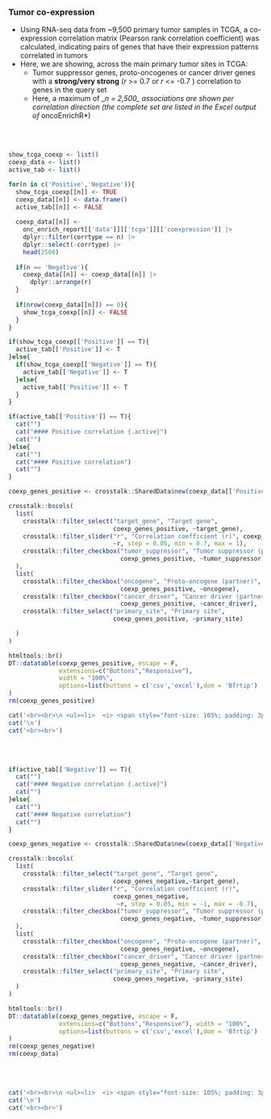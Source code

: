 ### Tumor co-expression {.tabset}

* Using RNA-seq data from ~9,500 primary tumor samples in TCGA, a co-expression correlation matrix (Pearson rank correlation coefficient) was calculated, indicating pairs of genes that have their expression patterns correlated in tumors
* Here, we are showing, across the main primary tumor sites in TCGA:
  - Tumor suppressor genes, proto-oncogenes or cancer driver genes with a **strong/very strong** (_r_ >= 0.7 or _r_ <= -0.7 ) correlation to genes in the query set
  - Here, a maximum of _*n = 2,500_ associations are shown per correlation direction (the
complete set are listed in the Excel output of *oncoEnrichR*)


<br><br>

```r

show_tcga_coexp <- list()
coexp_data <- list()
active_tab <- list()

for(n in c('Positive','Negative')){
  show_tcga_coexp[[n]] <- TRUE
  coexp_data[[n]] <- data.frame()
  active_tab[[n]] <- FALSE
  
  coexp_data[[n]] <- 
    onc_enrich_report[['data']][['tcga']][['coexpression']] |> 
    dplyr::filter(corrtype == n) |>
    dplyr::select(-corrtype) |>
    head(2500)
  
  if(n == 'Negative'){
    coexp_data[[n]] <- coexp_data[[n]] |>
      dplyr::arrange(r)
  }
  
  if(nrow(coexp_data[[n]]) == 0){
    show_tcga_coexp[[n]] <- FALSE
  }
}

if(show_tcga_coexp[['Positive']] == T){
  active_tab[['Positive']] <- T
}else{
  if(show_tcga_coexp[['Negative']] == T){
    active_tab[['Negative']] <- T
  }else{
    active_tab[['Positive']] <- T
  }
}

```


```r
if(active_tab[['Positive']] == T){
  cat("")
  cat("#### Positive correlation {.active}")
  cat("")
}else{
  cat("")
  cat("#### Positive correlation")
  cat("")
}
```


```r

coexp_genes_positive <- crosstalk::SharedData$new(coexp_data[['Positive']])

crosstalk::bscols(
  list(
    crosstalk::filter_select("target_gene", "Target gene", 
                             coexp_genes_positive, ~target_gene),
    crosstalk::filter_slider("r", "Correlation coefficient (r)", coexp_genes_positive, 
                             ~r, step = 0.05, min = 0.7, max = 1),
    crosstalk::filter_checkbox("tumor_suppressor", "Tumor suppressor (partner)", 
                               coexp_genes_positive, ~tumor_suppressor)
  ),
  list(
    crosstalk::filter_checkbox("oncogene", "Proto-oncogene (partner)", 
                               coexp_genes_positive, ~oncogene),
    crosstalk::filter_checkbox("cancer_driver", "Cancer driver (partner)", 
                               coexp_genes_positive, ~cancer_driver),
    crosstalk::filter_select("primary_site", "Primary site", 
                             coexp_genes_positive, ~primary_site)

  )
)

htmltools::br()
DT::datatable(coexp_genes_positive, escape = F, 
              extensions=c("Buttons","Responsive"), 
              width = "100%",
              options=list(buttons = c('csv','excel'),dom = 'Bfrtip')
)
rm(coexp_genes_positive)


```


```r

cat('<br><br>\n <ul><li>  <i> <span style="font-size: 105%; padding: 3px; background-color:#989898; color:white">&nbsp;&nbsp;No genes in the query set with strong positive correlations to tumor suppressors, oncogenes or cancer drivers.&nbsp;&nbsp; </span></i></li></ul>',sep='\n')
cat('\n')
cat('<br><br>')

```

<br><br>


```r
if(active_tab[['Negative']] == T){
  cat("")
  cat("#### Negative correlation {.active}")
  cat("")
}else{
  cat("")
  cat("#### Negative correlation")
  cat("")
}
```


```r


coexp_genes_negative <- crosstalk::SharedData$new(coexp_data[['Negative']])

crosstalk::bscols(
  list(
    crosstalk::filter_select("target_gene", "Target gene", 
                             coexp_genes_negative,~target_gene),
    crosstalk::filter_slider("r", "Correlation coefficient (r)", 
                             coexp_genes_negative, 
                              ~r, step = 0.05, min = -1, max = -0.7),
    crosstalk::filter_checkbox("tumor_suppressor", "Tumor suppressor (partner)", 
                               coexp_genes_negative, ~tumor_suppressor)
  ),
  list(
    crosstalk::filter_checkbox("oncogene", "Proto-oncogene (partner)", 
                               coexp_genes_negative, ~oncogene),
    crosstalk::filter_checkbox("cancer_driver", "Cancer driver (partner)", 
                               coexp_genes_negative, ~cancer_driver),
    crosstalk::filter_select("primary_site", "Primary site", 
                             coexp_genes_negative, ~primary_site)
  )
)

htmltools::br()
DT::datatable(coexp_genes_negative, escape = F, 
              extensions=c("Buttons","Responsive"), width = "100%",
              options=list(buttons = c('csv','excel'),dom = 'Bfrtip')
)
rm(coexp_genes_negative)
rm(coexp_data)


```
<br><br>

```r
cat('<br><br>\n <ul><li>  <i> <span style="font-size: 105%; padding: 3px; background-color:#989898; color:white">&nbsp;&nbsp;No genes in the query set with strong negative correlations to tumor suppressors, oncogenes or cancer drivers.&nbsp;&nbsp; </span></i></li></ul>',sep='\n')
cat('\n')
cat('<br><br>')
```

<br><br>
